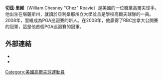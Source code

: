 {{unreferenced|time=2016-02-21T07:35:54+00:00}}
{{Infobox golfer
| name              = Chez Reavie
| image             = 
| imagesize         = <!-- e.g. 250px (default is 200px) -->
| caption           = 
| fullname          = William Chesney Reavie
| nickname          = 
| birth_date        = {{Birth date and age|1981|11|12}}
| birth_place       = [[Wichita,_Kansas|Wichita, Kansas]]
| death_date        = <!-- {{Death date and age|YYYY|MM|DD|1981|11|12}} -->
| death_place       = 
| height            = {{height|ft=5|in=9}}
| weight            = {{convert|160|lb|kg st|abbr=on}}
| nationality       = {{USA}}
| residence         = [[Scottsdale,_Arizona|Scottsdale, Arizona]]
| spouse            = 
| partner           = 
| children          = 
| college           = [[亞利桑那州立大學|亞利桑那州立大學]]
| yearpro           = 2004
| retired           = <!-- Year retired -->
| tour              = [[PGA巡迴賽|PGA巡迴賽]]
| extour            = <!-- Former tours which a member of -->
| prowins           = 3
| pgawins           = 1
| eurowins          = <!-- Number of European Tour wins -->
| japwins           = <!-- Number of Japan Golf Tour wins -->
| asiawins          = <!-- Number of Asian Tour wins -->
| sunwins           = <!-- Number of Sunshine Tour wins -->
| auswins           = <!-- Number of PGA Tour of Australasia wins -->
| nwidewins         = 2
| chalwins          = <!-- Number of Challenge Tour wins -->
| champwins         = <!-- Number of Champions Tour wins -->
| seneurowins       = <!-- Number of European Seniors Tour wins -->
| otherwins         = <!-- Number of Other wins -->
| majorwins         = <!-- Number of Major Championship wins -->
| masters           = CUT: 2002, 2009, 2012
| usopen            = T45: 2011
| open              = CUT: 2012
| pga               = T60: 2008
| wghofid           = <!-- World Golf Hall of Fame member ID -->
| wghofyear         = <!-- World Golf Hall of Fame year inducted -->
| award1            = <!-- Achievement or award details -->
| year1             = <!-- Year(s) of achievement or award -->
| award2            = 
| year2             = 
| awardssection     = <!-- location of awards page or section -->
}}
'''切茲·里維'''（William Chesney "Chez" Reavie）是美國的一位職業高爾夫球手。他出生在堪薩斯州，就讀於亞利桑那州立大學並且是學校高爾夫球隊的一員。2008年，里維成為PGA巡迴賽的新人。在2008年，他贏得了RBC加拿大公開賽的冠軍，這是他首個PGA巡迴賽的冠軍。
==外部連結==
*{{PGATour player|26476}}
*{{OWGR|7961}}
[[Category:美國高爾夫球運動員|Category:美國高爾夫球運動員]]